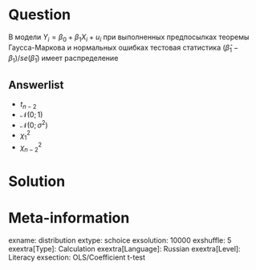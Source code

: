 Question
========
В модели $Y_i = \beta_0 + \beta_1 X_i + u_i$ при выполненных предпосылках теоремы Гаусса-Маркова и нормальных ошибках тестовая статистика
$(\hat\beta_1 - \beta_1)/se(\hat\beta_1)$ имеет распределение

Answerlist
----------
* $t_{n-2}$
* $\mathcal{N}(0;1)$
* $\mathcal{N}(0;\sigma^2)$
* $\chi^2_1$
* $\chi^2_{n-2}$


Solution
========


Meta-information
================
exname: distribution
extype: schoice
exsolution: 10000
exshuffle: 5
exextra[Type]: Calculation
exextra[Language]: Russian
exextra[Level]: Literacy
exsection: OLS/Coefficient t-test